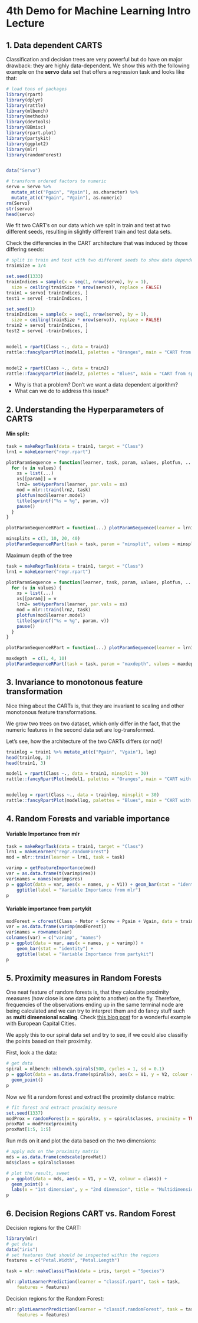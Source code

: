 # 4th Demo for Machine Learning Intro Lecture

## 1. Data dependent CARTS

Classification and decision trees are very powerful but do have on major drawback: they are highly data-dependent. We show this with the following example on the __servo__ data set that offers a regression task and looks like that:

```r
# load tons of packages
library(rpart)
library(dplyr)
library(rattle)
library(mlbench)
library(methods)
library(devtools)
library(BBmisc)
library(rpart.plot)
library(partykit)
library(ggplot2)
library(mlr)
library(randomForest)


data("Servo")

# transform ordered factors to numeric
servo = Servo %>% 
  mutate_at(c("Pgain", "Vgain"), as.character) %>%
  mutate_at(c("Pgain", "Vgain"), as.numeric)
rm(Servo)
str(servo)
head(servo)
```

We fit two CART's on our data which we split in train and test at two different seeds, resulting in slightly different train and test data sets. 

Check the differencies in the CART architecture that was induced by those differing seeds: 

```r
# split in train and test with two different seeds to show data dependency
trainSize = 3/4

set.seed(1333)
trainIndices = sample(x = seq(1, nrow(servo), by = 1), 
  size = ceiling(trainSize * nrow(servo)), replace = FALSE)
train1 = servo[ trainIndices, ]
test1 = servo[ -trainIndices, ]

set.seed(1)
trainIndices = sample(x = seq(1, nrow(servo), by = 1), 
  size = ceiling(trainSize * nrow(servo)), replace = FALSE)
train2 = servo[ trainIndices, ]
test2 = servo[ -trainIndices, ]


model1 = rpart(Class ~., data = train1)
rattle::fancyRpartPlot(model1, palettes = "Oranges", main = "CART from split 1\n", sub = "")


model2 = rpart(Class ~., data = train2)
rattle::fancyRpartPlot(model2, palettes = "Blues", main = "CART from split 2\n", sub = "")
```

* Why is that a problem? Don't we want a data dependent algorithm?
* What can we do to address this issue?

## 2. Understanding the Hyperparameters of CARTS

#### Min split:

```r
task = makeRegrTask(data = train1, target = "Class")
lrn1 = makeLearner("regr.rpart")

plotParamSequence = function(learner, task, param, values, plotfun, ...) {
  for (v in values) {
    xs = list(...)
    xs[[param]] = v
    lrn2= setHyperPars(learner, par.vals = xs)
    mod = mlr::train(lrn2, task)
    plotfun(mod$learner.model)
    title(sprintf("%s = %g", param, v))
    pause()
  }
}

plotParamSequenceRPart = function(...) plotParamSequence(learner = lrn1, plotfun = rpart.plot, ...)

minsplits = c(3, 10, 20, 40)
plotParamSequenceRPart(task = task, param = "minsplit", values = minsplits)


```

Maximum depth of the tree

```r
task = makeRegrTask(data = train1, target = "Class")
lrn1 = makeLearner("regr.rpart")

plotParamSequence = function(learner, task, param, values, plotfun, ...) {
  for (v in values) {
    xs = list(...)
    xs[[param]] = v
    lrn2= setHyperPars(learner, par.vals = xs)
    mod = mlr::train(lrn2, task)
    plotfun(mod$learner.model)
    title(sprintf("%s = %g", param, v))
    pause()
  }
}

plotParamSequenceRPart = function(...) plotParamSequence(learner = lrn1, plotfun = rpart.plot, ...)

maxdepth  = c(1, 4, 10)
plotParamSequenceRPart(task = task, param = "maxdepth", values = maxdepth)
```

## 3. Invariance to monotonous feature transformation


Nice thing about the CARTs is, that they are invariant to scaling and other monotonous feature transformations. 

We grow two trees on two dataset, which only differ in the fact, that the numeric features in the second data set are log-transformed. 

Let's see, how the architecture of the two CARTs differs (or not)!

```r
trainlog = train1 %>% mutate_at(c("Pgain", "Vgain"), log)
head(trainlog, 3)
head(train1, 3)

model1 = rpart(Class ~., data = train1, minsplit = 30)
rattle::fancyRpartPlot(model1, palettes = "Oranges", main = "CART with normal data\n", sub = "")


modellog = rpart(Class ~., data = trainlog, minsplit = 30)
rattle::fancyRpartPlot(modellog, palettes = "Blues", main = "CART with logged data\n", sub = "")
```

## 4. Random Forests and variable importance

#### Variable Importance from mlr

```r
task = makeRegrTask(data = train1, target = "Class")
lrn1 = makeLearner("regr.randomForest")
mod = mlr::train(learner = lrn1, task = task)

varimp = getFeatureImportance(mod)
var = as.data.frame(t(varimp$res))
var$names = names(varimp$res)
p = ggplot(data = var, aes(x = names, y = V1)) + geom_bar(stat = "identity") +
    ggtitle(label = "Variable Importance from mlr")
p
```

#### Variable importance from partykit

```r
modForest = cforest(Class ~ Motor + Screw + Pgain + Vgain, data = train1)
var = as.data.frame(varimp(modForest))
var$names = rownames(var)
colnames(var) = c("varimp", "names")
p = ggplot(data = var, aes(x = names, y = varimp)) + 
    geom_bar(stat = "identity") + 
    ggtitle(label = "Variable Importance from partykit")
p
```

## 5. Proximity measures in Random Forests

One neat feature of random forests is, that they calculate proximity measures (how close is one data point to another) on the fly. Therefore, frequencies of the observations ending up in the same terminal node are being calculated and we can try to interpret them and do fancy stuff such as __multi dimensional scaling__. Check [this blog post](https://www.r-statistics.com/2016/01/multidimensional-scaling-with-r-from-mastering-data-analysis-with-r/) for a wonderful example with European Capital Cities.

We apply this to our spiral data set and try to see, if we could also classifiy the points based on their proximity. 

First, look a the data:

```r
# get data
spiral = mlbench::mlbench.spirals(500, cycles = 1, sd = 0.1)
p = ggplot(data = as.data.frame(spiral$x), aes(x = V1, y = V2, colour = spiral$classes)) +
  geom_point()
p
```

Now we fit a random forest and extract the proximity distance matrix:

```r
# fit forest and extract proximity measure
set.seed(1337)
modProx = randomForest(x = spiral$x, y = spiral$classes, proximity = TRUE, oob.prox = TRUE)
proxMat = modProx$proximity
proxMat[1:5, 1:5]
```

Run mds on it and plot the data based on the two dimensions:

```r
# apply mds on the proximity matrix
mds = as.data.frame(cmdscale(proxMat))
mds$class = spiral$classes

# plot the result, sweet
p = ggplot(data = mds, aes(x = V1, y = V2, colour = class)) +
  geom_point() +
  labs(x = "1st dimension", y = "2nd dimension", title = "Multidimensional Scaling of Spiral data based on proximity")
p
```

## 6. Decision Regions CART vs. Random Forest

Decision regions for the CART:

```r
library(mlr)
# get data
data("iris")
# set features that should be inspected within the regions
features = c("Petal.Width", "Petal.Length")

task = mlr::makeClassifTask(data = iris, target = "Species")

mlr::plotLearnerPrediction(learner = "classif.rpart", task = task, 
    features = features)
```

Decision regions for the Random Forest:

```r
mlr::plotLearnerPrediction(learner = "classif.randomForest", task = task, 
    features = features)
```
